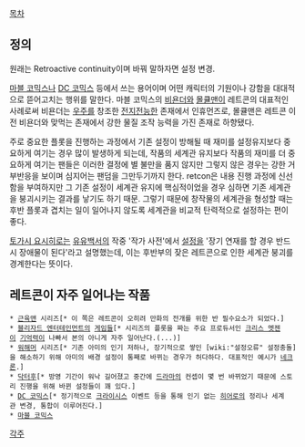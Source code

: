 [[목차]]

== 정의 ==
원래는 Retroactive continuity이며 바꿔 말하자면 설정 변경.

[[마블 코믹스]]나 [[DC 코믹스]] 등에서 쓰는 용어이며 어떤 캐릭터의 기원이나 강함을 대대적으로 뜯어고치는 행위를 말한다. 마블 코믹스의 [[비욘더]]와 [[몰큘맨]]이 레트콘의 대표적인 사례로써 비욘더는 [[우주]]를 창조한 [[전지전능]]한 존재에서 인휴먼즈로, 몰큘맨은 레트콘 이전 비욘더와 맞먹는 존재에서 강한 물질 조작 능력을 가진 존재로 하향됐다.

주로 중요한 플롯을 진행하는 과정에서 기존 설정이 방해될 때 재미를 설정유지보다 중요하게 여기는 경우 많이 발생하게 되는데, 작품의 세계관 유지보다 작품의 재미를 더 중요하게 여기는 팬들은 이러한 결정에 별 불만을 품지 않지만 그렇지 않은 경우는 강한 거부반응을 보이며 심지어는 팬덤을 그만두기까지 한다. retcon은 내용 진행 과정에 신선함을 부여하지만 그 기존 설정이 세계관 유지에 핵심적이었을 경우 심하면 기존 세계관을 붕괴시키는 결과를 낳기도 하기 때문. 그렇기 때문에 창작물의 세계관을 형성할 때는 후반 플롯과 겹치는 일이 일어나지 않도록 세계관을 비교적 탄력적으로 설정하는 편이 좋다.

[[토가시 요시히로]]는 [[유유백서]]의 작중 '작가 사전'에서 [[설정]]을 '장기 연재를 할 경우 반드시 장애물이 된다'라고 설명했는데, 이는 후반부의 잦은 레트콘으로 인한 세계관 붕괴를 경계한다는 뜻이다.

== 레트콘이 자주 일어나는 작품 ==
 * [[근육맨]] 시리즈[* 이 쪽은 레트콘이 오히려 만화의 전개를 위한 반 필수요소가 되었다.]
 * [[블리자드 엔터테인먼트]]의 [[게임]]들[* 시리즈의 플롯을 짜는 주요 프로듀서인 [[크리스 멧젠]]이 [[기억]]력이 나빠서 본의 아니게 자주 일어난다.(...)]
 * [[워해머]] 시리즈[* 기존 아미의 인기 저하나, 장기적으로 쌓인 [wiki:"설정오류" 설정충돌]을 해소하기 위해 아미의 배경 설정이 통째로 바뀌는 경우가 허다하다. 대표적인 예시가 [[네크론]].]
 * [[닥터후]][* 방영 기간이 워낙 길어졌고 중간에 [[드라마]]의 컨셉이 몇 번 바뀌었기 때문에 스토리 진행을 위해 바뀐 설정들이 꽤 있다.]
 * [[DC 코믹스]][* 정기적으로 [[크라이시스]] 이벤트 등을 통해 인기 없는 [[히어로]]의 정리나 세계관 변경, 통합이 이루어진다.]
 * [[마블 코믹스]]

[[각주]]
